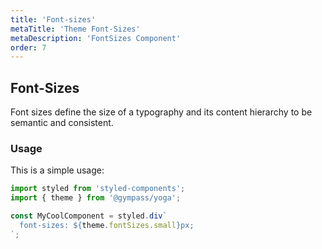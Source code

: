 ```yaml
---
title: 'Font-sizes'
metaTitle: 'Theme Font-Sizes'
metaDescription: 'FontSizes Component'
order: 7
---
```


## Font-Sizes

Font sizes define the size of a typography and its content hierarchy to be
semantic and consistent.

### Usage

This is a simple usage:

```javascript type=highlight
import styled from 'styled-components';
import { theme } from '@gympass/yoga';

const MyCoolComponent = styled.div`
  font-sizes: ${theme.fontSizes.small}px;
`;
```

<ThemeFontSizes />
